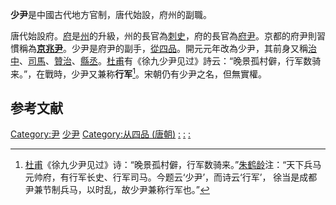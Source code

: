 '''少尹'''是中國古代地方官制，唐代始設，府州的副職。

唐代始設府。[[府_(行政区划)|府]]是[[州|州]]的升級，州的長官為[[刺史|刺史]]，府的長官為[[府尹|府尹]]。京都的府尹則習慣稱為'''[[京兆尹|京兆尹]]'''。少尹是府尹的副手，[[從四品|從四品]]。開元元年改為少尹，其前身又稱[[治中|治中]]、[[司馬|司馬]]、[[贊治|贊治]]、[[縣丞|縣丞]]。[[杜甫|杜甫]]有《徐九少尹见过》詩云：“晚景孤村僻，行军数骑来。”，在戰時，少尹又兼称'''行军'''<ref>[[杜甫|杜甫]]《徐九少尹见过》诗：“晚景孤村僻，行军数骑来。”[[朱鹤龄|朱鹤龄]]注：“天下兵马元帅府，有行军长史、行军司马。今题云‘少尹’，而诗云‘行军’， 徐当是成都尹兼节制兵马，以时乱，故少尹兼称行军也。”</ref>。宋朝仍有少尹之名，但無實權。

== 参考文献 ==
{{Reflist}}

[[Category:尹|Category:尹]]
[[Category:少尹|]]
[[Category:从四品_(唐朝)|Category:从四品 (唐朝)]]
[[Category:唐朝的州|:]]
[[Category:唐朝的府|:]]
[[Category:金朝的府|:]]